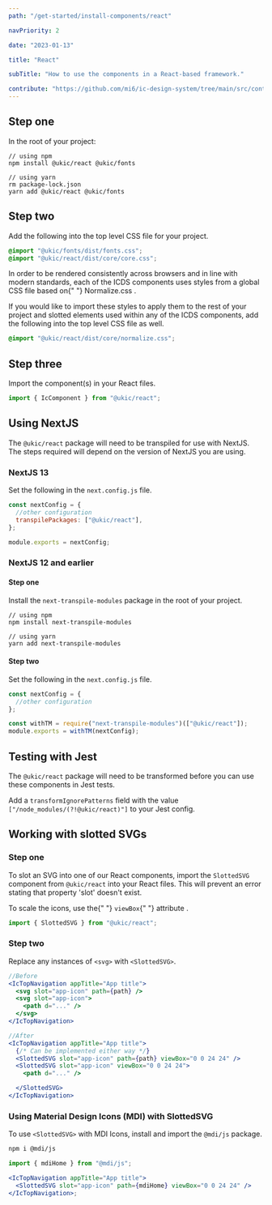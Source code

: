```yaml
---
path: "/get-started/install-components/react"

navPriority: 2

date: "2023-01-13"

title: "React"

subTitle: "How to use the components in a React-based framework."

contribute: "https://github.com/mi6/ic-design-system/tree/main/src/content/structured/get-started/react.mdx"
---
```


## Step one

In the root of your project:

```shell
// using npm
npm install @ukic/react @ukic/fonts

// using yarn
rm package-lock.json
yarn add @ukic/react @ukic/fonts
```

## Step two

Add the following into the top level CSS file for your project.

```css
@import "@ukic/fonts/dist/fonts.css";
@import "@ukic/react/dist/core/core.css";
```

<p>
  In order to be rendered consistently across browsers and in line with modern
  standards, each of the ICDS components uses styles from a global CSS file
  based on{" "}
  <ic-link
    target="_blank"
    href="https://necolas.github.io/normalize.css/"
    rel="noreferer noopener nofollow"
  >
    Normalize.css
  </ic-link>
  .
</p>

If you would like to import these styles to apply them to the rest of your project and slotted elements used within any of the ICDS components, add the following into the top level CSS file as well.

```css
@import "@ukic/react/dist/core/normalize.css";
```

## Step three

Import the component(s) in your React files.

```jsx
import { IcComponent } from "@ukic/react";
```

## Using NextJS

The `@ukic/react` package will need to be transpiled for use with NextJS. The steps required will depend on the version of NextJS you are using.

### NextJS 13

Set the following in the `next.config.js` file.

```jsx
const nextConfig = {
  //other configuration
  transpilePackages: ["@ukic/react"],
};

module.exports = nextConfig;
```

### NextJS 12 and earlier

#### Step one

Install the `next-transpile-modules` package in the root of your project.

```shell
// using npm
npm install next-transpile-modules

// using yarn
yarn add next-transpile-modules
```

#### Step two

Set the following in the `next.config.js` file.

```jsx
const nextConfig = {
  //other configuration
};

const withTM = require("next-transpile-modules")(["@ukic/react"]);
module.exports = withTM(nextConfig);
```

## Testing with Jest

The `@ukic/react` package will need to be transformed before you can use these components in Jest tests.

Add a `transformIgnorePatterns` field with the value `["/node_modules/(?!@ukic/react)"]` to your Jest config.

## Working with slotted SVGs

### Step one

To slot an SVG into one of our React components, import the `SlottedSVG` component from `@ukic/react` into your React files. This will prevent an error stating that property 'slot' doesn't exist.

<p>
  To scale the icons, use the{" "}
  <ic-link
    target="_blank"
    href="https://css-tricks.com/scale-svg/#aa-the-viewbox-attribute"
    rel="noreferer noopener nofollow"
  >
    <code style={{ backgroundColor: "#EEEFF0", color: "black" }}>viewBox</code>{" "}
    attribute
  </ic-link>
  .
</p>

```jsx
import { SlottedSVG } from "@ukic/react";
```

### Step two

Replace any instances of `<svg>` with `<SlottedSVG>`.

```jsx
//Before
<IcTopNavigation appTitle="App title">
  <svg slot="app-icon" path={path} />
  <svg slot="app-icon">
    <path d="..." />
  </svg>
</IcTopNavigation>

//After
<IcTopNavigation appTitle="App title">
  {/* Can be implemented either way */}
  <SlottedSVG slot="app-icon" path={path} viewBox="0 0 24 24" />
  <SlottedSVG slot="app-icon" viewBox="0 0 24 24">
    <path d="..." />

  </SlottedSVG>
</IcTopNavigation>
```

### Using Material Design Icons (MDI) with SlottedSVG

To use `<SlottedSVG>` with MDI Icons, install and import the `@mdi/js` package.

```bash
npm i @mdi/js
```

```jsx
import { mdiHome } from "@mdi/js";

<IcTopNavigation appTitle="App title">
  <SlottedSVG slot="app-icon" path={mdiHome} viewBox="0 0 24 24" />
</IcTopNavigation>;
```

